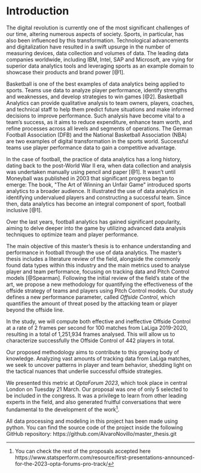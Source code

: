 # Introduction
The digital revolution is currently one of the most significant
challenges of our time, altering numerous aspects of society. Sports,
in particular, has also been influenced by this transformation.
Technological advancements and digitalization have resulted in a swift
upsurge in the number of measuring devices, data collection and volumes
of data. The leading data companies worldwide, including IBM, Intel, SAP
and Microsoft, are vying for superior data analytics tools and
leveraging sports as an example domain to showcase their products and
brand power [@1].

Basketball is one of the best examples of data analytics being
applied to sports. Teams use data to analyze player performance, identify strengths and weaknesses, and develop strategies to win games [@2].  Basketball Analytics can provide qualitative analysis to team owners, players, coaches, and technical staff to help them predict future situations and make informed decisions to improve performance. Such analysis have become vital to a team's success, as it aims to reduce expenditure, enhance team worth, and refine processes across all levels and segments of operations. The German Football Association (DFB) and the National Basketball Association (NBA) are two examples of digital transformation in the sports world. Successful teams use player performance data to gain a competitive advantage.

In the case of football, the practice of data analytics has a long history, dating
back to the post-World War II era, when data collection and analysis was
undertaken manually using pencil and paper [@1]. It wasn't until
Moneyball was published in 2003 that significant progress began to
emerge: The book, \"The Art of Winning an Unfair Game\" introduced
sports analytics to a broader audience. It illustrated the use of data
analytics in identifying undervalued players and constructing a
successful team. Since then, data analytics has become an integral
component of sport, football inclusive [@1].

Over the last years, football analytics has gained significant
popularity, aiming to delve deeper into the game by utilizing advanced
data analysis techniques to optimize team and player performance. 

The main objective of this master’s thesis is to enhance understanding and performance in football through the use of data analytics. The master’s thesis includes a literature review of the field, alongside the commonly found data types within this industry and the main metrics used to analyse player and team performance, focusing on tracking data and Pitch Control models [@Spearman]. Following the initial review of the field's state of the art, we propose a new methodology for quantifying the effectiveness of the offside strategy of teams and players using Pitch Control models. Our study defines a new performance parameter, called *Offside Control*, which quantifies the amount of threat posed by the attacking team or player beyond the offside line.

In the study, we will compute both effective and ineffective Offside Control at a rate of 2 frames per second for 100 matches from LaLiga 2019-2020, resulting in a total of 1,251,934 frames analysed. This will allow us to characterize successfully the Offside Control of 442 players in total.

Our proposed methodology aims to contribute to this growing body of knowledge. Analyzing vast amounts of tracking data from LaLiga matches, we seek to uncover patterns in player and team behavior, shedding light on the tactical nuances that underlie successful offside strategies.

We presented this metric at *OptaForum 2023*, which took place in central London on Tuesday 21 March. Our proposal was one of only 5 selected to be included in the congress. It was a privilege to learn from other leading experts in the field, and also generated fruitful conversations that were fundamental to the development of the work[^7].

All data processing and modeling in this project has been made using python. You can find the source code of the project inside the following GitHub repository: https://github.com/AlvaroNovillo/master_thesis.git


[^7]: You can check the rest of the proposals accepted here https://www.statsperform.com/resource/first-presentations-announced-for-the-2023-opta-forums-pro-track/